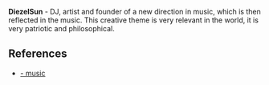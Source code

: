 '''DiezelSun''' - DJ, artist and founder of a new direction in music, which is then reflected in the music. This creative theme is very relevant in the world, it is very patriotic and philosophical.

== References ==
*[http://www.spruto.tv/videos/74771/diezelsun-ufo-aliens-nibiru-mix/ - music]